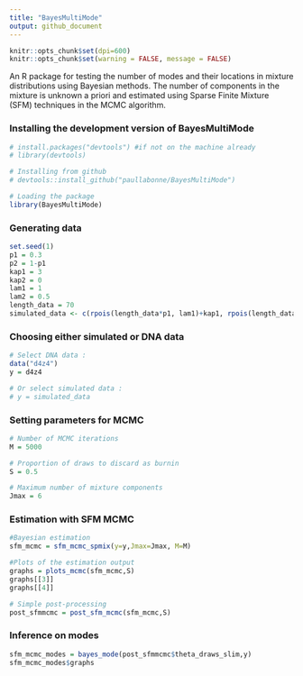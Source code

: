 ```yaml
---
title: "BayesMultiMode"
output: github_document
---
```


```r
knitr::opts_chunk$set(dpi=600)
knitr::opts_chunk$set(warning = FALSE, message = FALSE) 
```

An R package for testing the number of modes and their locations in mixture distributions using Bayesian methods. The number of components in the mixture is unknown a priori and estimated using Sparse Finite Mixture (SFM) techniques in the MCMC algorithm.

### Installing the development version of BayesMultiMode
```r
# install.packages("devtools") #if not on the machine already
# library(devtools)

# Installing from github
# devtools::install_github("paullabonne/BayesMultiMode")

# Loading the package
library(BayesMultiMode)
```

### Generating data
```r
set.seed(1)
p1 = 0.3
p2 = 1-p1
kap1 = 3
kap2 = 0
lam1 = 1
lam2 = 0.5
length_data = 70
simulated_data <- c(rpois(length_data*p1, lam1)+kap1, rpois(length_data*p2, lam2)+kap2)
```

### Choosing either simulated or DNA data
```r
# Select DNA data :
data("d4z4")
y = d4z4

# Or select simulated data :
# y = simulated_data
```

### Setting parameters for MCMC
```r
# Number of MCMC iterations 
M = 5000 

# Proportion of draws to discard as burnin
S = 0.5 

# Maximum number of mixture components 
Jmax = 6
```

### Estimation with SFM MCMC
```r
#Bayesian estimation
sfm_mcmc = sfm_mcmc_spmix(y=y,Jmax=Jmax, M=M)

#Plots of the estimation output
graphs = plots_mcmc(sfm_mcmc,S)
graphs[[3]]
graphs[[4]]

# Simple post-processing
post_sfmmcmc = post_sfm_mcmc(sfm_mcmc,S)
```

### Inference on modes
```r
sfm_mcmc_modes = bayes_mode(post_sfmmcmc$theta_draws_slim,y)
sfm_mcmc_modes$graphs
```
